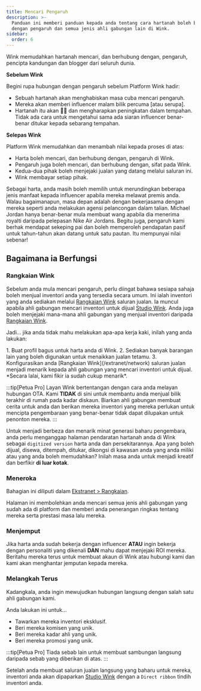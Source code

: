```yaml
---
title: Mencari Pengaruh
description: >-
  Panduan ini memberi panduan kepada anda tentang cara hartanah boleh berhubung
  dengan pengaruh dan semua jenis ahli gabungan lain di Wink.
sidebar:
  order: 6
---
```


Wink memudahkan hartanah mencari, dan berhubung dengan, pengaruh, pencipta kandungan dan blogger dari seluruh dunia.

**Sebelum Wink**

Begini rupa hubungan dengan pengaruh sebelum Platform Wink hadir:

* Sebuah hartanah akan menghabiskan masa cuba mencari pengaruh.
* Mereka akan memberi influencer malam bilik percuma \[atau serupa].
* Hartanah itu akan 🤞🏻 dan mengharapkan peningkatan dalam tempahan. Tidak ada cara untuk mengetahui sama ada siaran influencer benar-benar ditukar kepada sebarang tempahan.

**Selepas Wink**

Platform Wink memudahkan dan menambah nilai kepada proses di atas:

* Harta boleh mencari, dan berhubung dengan, pengaruh di Wink.
* Pengaruh juga boleh mencari, dan berhubung dengan, sifat pada Wink.
* Kedua-dua pihak boleh menjejaki jualan yang datang melalui saluran ini.
* Wink membayar setiap pihak.

Sebagai harta, anda masih boleh memilih untuk merundingkan beberapa jenis manfaat kepada influencer apabila mereka melawat premis anda.
Walau bagaimanapun, masa depan adalah dengan bekerjasama dengan mereka seperti anda melakukan agensi pelancongan dalam talian.
Michael Jordan hanya benar-benar mula membuat wang apabila dia menerima royalti daripada pelepasan Nike Air Jordans.
Begitu juga, pengaruh kami berhak mendapat sekeping pai dan boleh memperoleh pendapatan pasif untuk tahun-tahun akan datang untuk satu pautan. Itu mempunyai nilai sebenar!

## Bagaimana ia Berfungsi

### Rangkaian Wink

Sebelum anda mula mencari pengaruh, perlu diingat bahawa sesiapa sahaja boleh menjual inventori anda yang tersedia secara umum.
Ini ialah inventori yang anda sediakan melalui [Rangkaian Wink](/extranet/network) saluran jualan.
Ia muncul apabila ahli gabungan mencari inventori untuk dijual [Studio Wink](/studio/what-is-studio).
Anda juga boleh menjejaki mana-mana ahli gabungan yang menjual inventori daripada [Rangkaian Wink](/extranet/network).

Jadi... jika anda tidak mahu melakukan apa-apa kerja kaki, inilah yang anda lakukan:

<Steps>
  1. Buat profil bagus untuk harta anda di Wink.
  2. Sediakan banyak barangan lain yang boleh digunakan untuk menaikkan jualan tetamu.
  3. Konfigurasikan anda [Rangkaian Wink](/extranet/network) saluran jualan menjadi menarik kepada ahli gabungan yang mencari inventori untuk dijual. *Secara lalai, kami fikir ia sudah cukup menarik*.
</Steps>


:::tip\[Petua Pro]
Layan Wink bertentangan dengan cara anda melayan hubungan OTA. Kami **TIDAK** di sini untuk membantu anda menjual bilik terakhir di rumah pada kadar diskaun.
Biarkan ahli gabungan membuat cerita untuk anda dan berikan mereka inventori yang mereka perlukan untuk mencipta pengembaraan yang benar-benar tidak dapat dilupakan untuk penonton mereka.
:::

Untuk menjadi berbeza dan menarik minat generasi baharu pengembara, anda perlu menganggap halaman pendaratan hartanah anda di Wink sebagai `digitized version` harta anda dan persekitarannya.
Apa yang boleh dijual, disewa, ditempah, ditukar, dikongsi di kawasan anda yang anda miliki atau yang anda boleh memudahkan? Inilah masa anda untuk menjadi kreatif dan berfikir **di luar kotak**.

### Meneroka

Bahagian ini diliputi dalam [Ekstranet > Rangkaian](/extranet/network/#explore-network).

Halaman ini membolehkan anda mencari semua jenis ahli gabungan yang sudah ada di platform dan memberi anda penerangan ringkas tentang mereka serta prestasi masa lalu mereka.

### Menjemput

Jika harta anda sudah bekerja dengan influencer **ATAU** ingin bekerja dengan personaliti yang dikenali **DAN** mahu dapat menjejaki ROI mereka.
Beritahu mereka terus untuk membuat akaun di Wink atau hubungi kami dan kami akan menghantar jemputan kepada mereka.

### Melangkah Terus

Kadangkala, anda ingin mewujudkan hubungan langsung dengan salah satu ahli gabungan kami.

Anda lakukan ini untuk...

* Tawarkan mereka inventori eksklusif.
* Beri mereka komisen yang unik.
* Beri mereka kadar ahli yang unik.
* Beri mereka promosi yang unik.

:::tip\[Petua Pro]
Tiada sebab lain untuk membuat sambungan langsung daripada sebab yang diberikan di atas.
:::

Setelah anda membuat saluran jualan langsung yang baharu untuk mereka, inventori anda akan dipaparkan [Studio Wink](/studio/what-is-studio) dengan a `Direct ribbon` tindih inventori anda.

